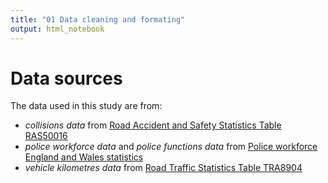 ```yaml
---
title: "01 Data cleaning and formating"
output: html_notebook
---
```


# Data sources

The data used in this study are from:

  * *collisions data* from [Road Accident and Safety Statistics Table RAS50016](https://www.gov.uk/government/statistical-data-sets/ras50-contributory-factors)
  * *police workforce data* and *police functions data* from [Police workforce England and Wales statistics](https://www.gov.uk/government/collections/police-workforce-england-and-wales)
  * *vehicle kilometres data* from [Road Traffic Statistics Table TRA8904](https://www.gov.uk/government/statistical-data-sets/tra89-traffic-by-local-authority) 

